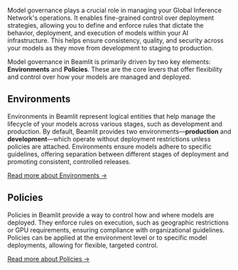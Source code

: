 Model governance plays a crucial role in managing your Global Inference Network's operations. It enables fine-grained control over deployment strategies, allowing you to define and enforce rules that dictate the behavior, deployment, and execution of models within your AI infrastructure. This helps ensure consistency, quality, and security across your models as they move from development to staging to production.

Model governance in Beamlit is primarily driven by two key elements: **Environments** and **Policies**. These are the core levers that offer flexibility and control over how your models are managed and deployed.

## Environments

Environments in Beamlit represent logical entities that help manage the lifecycle of your models across various stages, such as development and production. By default, Beamlit provides two environments—**production** and **development**—which operate without deployment restrictions unless policies are attached. Environments ensure models adhere to specific guidelines, offering separation between different stages of deployment and promoting consistent, controlled releases.

[Read more about Environments →](Overview.md)

## Policies

Policies in Beamlit provide a way to control how and where models are deployed. They enforce rules on execution, such as geographic restrictions or GPU requirements, ensuring compliance with organizational guidelines. Policies can be applied at the environment level or to specific model deployments, allowing for flexible, targeted control.

[Read more about Policies →](Overview.md)